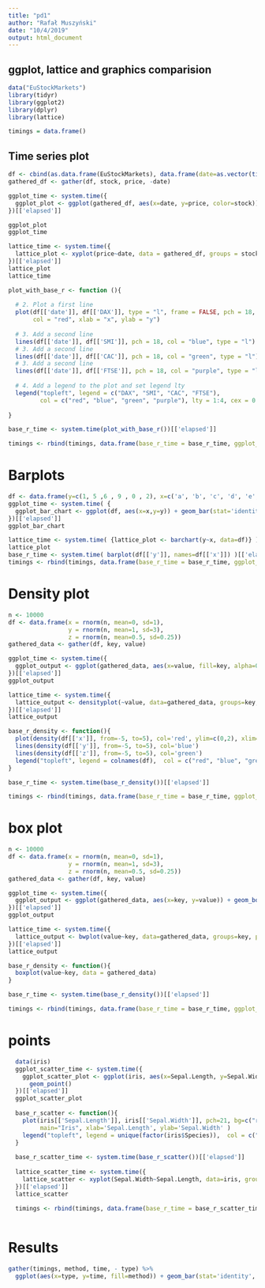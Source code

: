 ```yaml
---
title: "pd1"
author: "Rafał Muszyński"
date: "10/4/2019"
output: html_document
---
```


## ggplot, lattice and graphics comparision

```r
data("EuStockMarkets")
library(tidyr)
library(ggplot2)
library(dplyr)
library(lattice)

timings = data.frame()

```

## Time series plot

```r

df <- cbind(as.data.frame(EuStockMarkets), data.frame(date=as.vector(time(EuStockMarkets))))
gathered_df <- gather(df, stock, price, -date)

ggplot_time <- system.time({
  ggplot_plot <- ggplot(gathered_df, aes(x=date, y=price, color=stock)) + geom_line()
})[['elapsed']]

ggplot_plot
ggplot_time

lattice_time <- system.time({
  lattice_plot <- xyplot(price~date, data = gathered_df, groups = stock, type='l')
})[['elapsed']]
lattice_plot
lattice_time

plot_with_base_r <- function (){
  
  # 2. Plot a first line
  plot(df[['date']], df[['DAX']], type = "l", frame = FALSE, pch = 18,
       col = "red", xlab = "x", ylab = "y")
  
  # 3. Add a second line
  lines(df[['date']], df[['SMI']], pch = 18, col = "blue", type = "l")
  # 3. Add a second line
  lines(df[['date']], df[['CAC']], pch = 18, col = "green", type = "l")
  # 3. Add a second line
  lines(df[['date']], df[['FTSE']], pch = 18, col = "purple", type = "l")
  
  # 4. Add a legend to the plot and set legend lty
  legend("topleft", legend = c("DAX", "SMI", "CAC", "FTSE"),
         col = c("red", "blue", "green", "purple"), lty = 1:4, cex = 0.8)
  
}

base_r_time <- system.time(plot_with_base_r())[['elapsed']]

timings <- rbind(timings, data.frame(base_r_time = base_r_time, ggplot_time = ggplot_time, lattice_time = lattice_time, type='lines'))

```

# Barplots
```r
df <- data.frame(y=c(1, 5 ,6 , 9 , 0 , 2), x=c('a', 'b', 'c', 'd', 'e', 'f'))
ggplot_time <- system.time( {
  ggplot_bar_chart <- ggplot(df, aes(x=x,y=y)) + geom_bar(stat='identity')
})[['elapsed']]
ggplot_bar_chart

lattice_time <- system.time( {lattice_plot <- barchart(y~x, data=df)} )[['elapsed']]
lattice_plot
base_r_time <- system.time( barplot(df[['y']], names=df[['x']]) )[['elapsed']]
timings <- rbind(timings, data.frame(base_r_time = base_r_time, ggplot_time = ggplot_time, lattice_time = lattice_time, type='barplot'))

```
# Density plot

```r
n <- 10000
df <- data.frame(x = rnorm(n, mean=0, sd=1), 
                 y = rnorm(n, mean=1, sd=3), 
                 z = rnorm(n, mean=0.5, sd=0.25)) 
gathered_data <- gather(df, key, value)

ggplot_time <- system.time({
  ggplot_output <- ggplot(gathered_data, aes(x=value, fill=key, alpha=0.5)) + geom_density()
})[['elapsed']]
ggplot_output

lattice_time <- system.time({
  lattice_output <- densityplot(~value, data=gathered_data, groups=key, plot.points=FALSE, auto.key=TRUE)
})[['elapsed']]
lattice_output

base_r_density <- function(){
  plot(density(df[['x']], from=-5, to=5), col='red', ylim=c(0,2), xlim=c(-5,5), main='density', xlab='x')
  lines(density(df[['y']], from=-5, to=5), col='blue')
  lines(density(df[['z']], from=-5, to=5), col='green')
  legend("topleft", legend = colnames(df),  col = c("red", "blue", "green"), lty = 1:4, cex = 0.8)
}

base_r_time <- system.time(base_r_density())[['elapsed']]

timings <- rbind(timings, data.frame(base_r_time = base_r_time, ggplot_time = ggplot_time, lattice_time = lattice_time, type='density plot'))

```

# box plot
```r
n <- 10000
df <- data.frame(x = rnorm(n, mean=0, sd=1), 
                 y = rnorm(n, mean=1, sd=3), 
                 z = rnorm(n, mean=0.5, sd=0.25)) 
gathered_data <- gather(df, key, value)

ggplot_time <- system.time({
  ggplot_output <- ggplot(gathered_data, aes(x=key, y=value)) + geom_boxplot()
})[['elapsed']]
ggplot_output

lattice_time <- system.time({
  lattice_output <- bwplot(value~key, data=gathered_data, groups=key, plot.points=FALSE)
})[['elapsed']]
lattice_output

base_r_density <- function(){
  boxplot(value~key, data = gathered_data)
}

base_r_time <- system.time(base_r_density())[['elapsed']]

timings <- rbind(timings, data.frame(base_r_time = base_r_time, ggplot_time = ggplot_time, lattice_time = lattice_time, type='box plot'))
```



# points


```r
  data(iris)
  ggplot_scatter_time <- system.time({
    ggplot_scatter_plot <- ggplot(iris, aes(x=Sepal.Length, y=Sepal.Width, color=Species)) + 
      geom_point()
  })[['elapsed']]
  ggplot_scatter_plot
  
  base_r_scatter <- function(){
    plot(iris[['Sepal.Length']], iris[['Sepal.Width']], pch=21, bg=c("red","green","blue")[unclass(iris$Species)], 
         main="Iris", xlab='Sepal.Length', ylab='Sepal.Width' )
    legend("topleft", legend = unique(factor(iris$Species)),  col = c("red", "green", "blue"), lty = 1:4, cex = 0.8)
  }
  
  base_r_scatter_time <- system.time(base_r_scatter())[['elapsed']]
  
  lattice_scatter_time <- system.time({
    lattice_scatter <- xyplot(Sepal.Width~Sepal.Length, data=iris, group=Species, auto.key = TRUE)
  })[['elapsed']]
  lattice_scatter
  
  timings <- rbind(timings, data.frame(base_r_time = base_r_scatter_time, ggplot_time = ggplot_scatter_time, lattice_time = lattice_scatter_time, type='scatter'))
  
```
# Results

```r
gather(timings, method, time, - type) %>% 
  ggplot(aes(x=type, y=time, fill=method)) + geom_bar(stat='identity', position='dodge')
```
